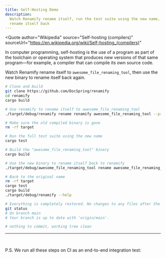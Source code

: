 ```yaml
---
title: Self-Hosting Demo
description:
  Watch Renamify rename itself, run the test suite using the new name, then
  rename itself back
---
```



<Quote
  author="Wikipedia"
  source="Self-hosting (compilers)"
  sourceUrl="https://en.wikipedia.org/wiki/Self-hosting_(compilers)"
>
  In computer programming, self-hosting is the use of a program as part of the
  toolchain or operating system that produces new versions of that same
  program—for example, a compiler that can compile its own source code.
</Quote>

Watch Renamify rename itself to `awesome_file_renaming_tool`, then use the new
binary to rename itself back again.

```bash
# Clone and build
git clone https://github.com/DocSpring/renamify
cd renamify
cargo build

# Use renamify to rename itself to awesome_file_renaming_tool
./target/debug/renamify rename renamify awesome_file_renaming_tool --preview table --yes

# Make sure the old compiled binary is gone
rm -rf target

# Run the full test suite using the new name
cargo test

# Build the "awesome_file_renaming_tool" binary
cargo build

# Use the new binary to rename itself back to renamify
./target/debug/awesome_file_renaming_tool rename awesome_file_renaming_tool renamify --preview table --yes

# Back to the original name
rm -rf target
cargo test
cargo build
./target/debug/renamify --help

# Everything is completely restored. No changes to any files after the round-trip
git status
# On branch main
# Your branch is up to date with 'origin/main'.

# nothing to commit, working tree clean
```

---

<br />

P.S. We run all these steps on CI as an end-to-end integration test:

<LinkCard
  title="scripts/e2e-test.sh"
  href="https://github.com/DocSpring/renamify/blob/main/scripts/e2e-test.sh"
  description="View the script we use in our GitHub Actions workflow"
/>
